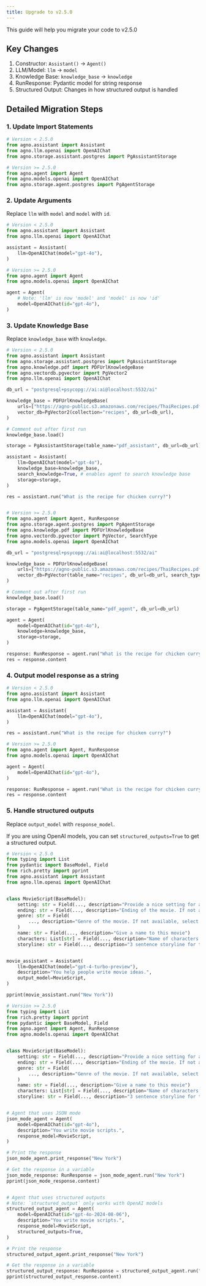 ```yaml
---
title: Upgrade to v2.5.0
---
```


This guide will help you migrate your code to v2.5.0

## Key Changes

1. Constructor: `Assistant()` -> `Agent()`
2. LLM/Model: `llm` -> `model`
3. Knowledge Base: `knowledge_base` -> `knowledge`
4. RunResponse: Pydantic model for string response
5. Structured Output: Changes in how structured output is handled

## Detailed Migration Steps

### 1. Update Import Statements

```python
# Version < 2.5.0
from agno.assistant import Assistant
from agno.llm.openai import OpenAIChat
from agno.storage.assistant.postgres import PgAssistantStorage

# Version >= 2.5.0
from agno.agent import Agent
from agno.models.openai import OpenAIChat
from agno.storage.agent.postgres import PgAgentStorage
```

### 2. Update Arguments

Replace `llm` with `model` and `model` with `id`.

```python
# Version < 2.5.0
from agno.assistant import Assistant
from agno.llm.openai import OpenAIChat

assistant = Assistant(
    llm=OpenAIChat(model="gpt-4o"),
)

# Version >= 2.5.0
from agno.agent import Agent
from agno.models.openai import OpenAIChat

agent = Agent(
    # Note: 'llm' is now 'model' and 'model' is now 'id'
    model=OpenAIChat(id="gpt-4o"),
)
```

### 3. Update Knowledge Base

Replace `knowledge_base` with `knowledge`.

```python
# Version < 2.5.0
from agno.assistant import Assistant
from agno.storage.assistant.postgres import PgAssistantStorage
from agno.knowledge.pdf import PDFUrlKnowledgeBase
from agno.vectordb.pgvector import PgVector2
from agno.llm.openai import OpenAIChat

db_url = "postgresql+psycopg://ai:ai@localhost:5532/ai"

knowledge_base = PDFUrlKnowledgeBase(
    urls=["https://agno-public.s3.amazonaws.com/recipes/ThaiRecipes.pdf"],
    vector_db=PgVector2(collection="recipes", db_url=db_url),
)

# Comment out after first run
knowledge_base.load()

storage = PgAssistantStorage(table_name="pdf_assistant", db_url=db_url)

assistant = Assistant(
    llm=OpenAIChat(model="gpt-4o"),
    knowledge_base=knowledge_base,
    search_knowledge=True, # enables agent to search knowledge base
    storage=storage,
)

res = assistant.run("What is the recipe for chicken curry?")


# Version >= 2.5.0
from agno.agent import Agent, RunResponse
from agno.storage.agent.postgres import PgAgentStorage
from agno.knowledge.pdf import PDFUrlKnowledgeBase
from agno.vectordb.pgvector import PgVector, SearchType
from agno.models.openai import OpenAIChat

db_url = "postgresql+psycopg://ai:ai@localhost:5532/ai"

knowledge_base = PDFUrlKnowledgeBase(
    urls=["https://agno-public.s3.amazonaws.com/recipes/ThaiRecipes.pdf"],
    vector_db=PgVector(table_name="recipes", db_url=db_url, search_type=SearchType.hybrid),
)

# Comment out after first run
knowledge_base.load()

storage = PgAgentStorage(table_name="pdf_agent", db_url=db_url)

agent = Agent(
    model=OpenAIChat(id="gpt-4o"),
    knowledge=knowledge_base,
    storage=storage,
)

response: RunResponse = agent.run("What is the recipe for chicken curry?")
res = response.content
```

### 4. Output model response as a string

```python
# Version < 2.5.0
from agno.assistant import Assistant
from agno.llm.openai import OpenAIChat

assistant = Assistant(
    llm=OpenAIChat(model="gpt-4o"),
)

res = assistant.run("What is the recipe for chicken curry?")

# Version >= 2.5.0
from agno.agent import Agent, RunResponse
from agno.models.openai import OpenAIChat

agent = Agent(
    model=OpenAIChat(id="gpt-4o"),
)

response: RunResponse = agent.run("What is the recipe for chicken curry?")
res = response.content
```

### 5. Handle structured outputs

Replace `output_model` with `response_model`.

If you are using OpenAI models, you can set `structured_outputs=True` to get a structured output.

```python
# Version < 2.5.0
from typing import List
from pydantic import BaseModel, Field
from rich.pretty import pprint
from agno.assistant import Assistant
from agno.llm.openai import OpenAIChat


class MovieScript(BaseModel):
    setting: str = Field(..., description="Provide a nice setting for a blockbuster movie.")
    ending: str = Field(..., description="Ending of the movie. If not available, provide a happy ending.")
    genre: str = Field(
        ..., description="Genre of the movie. If not available, select action, thriller or romantic comedy."
    )
    name: str = Field(..., description="Give a name to this movie")
    characters: List[str] = Field(..., description="Name of characters for this movie.")
    storyline: str = Field(..., description="3 sentence storyline for the movie. Make it exciting!")


movie_assistant = Assistant(
    llm=OpenAIChat(model="gpt-4-turbo-preview"),
    description="You help people write movie ideas.",
    output_model=MovieScript,
)

pprint(movie_assistant.run("New York"))

# Version >= 2.5.0
from typing import List
from rich.pretty import pprint
from pydantic import BaseModel, Field
from agno.agent import Agent, RunResponse
from agno.models.openai import OpenAIChat


class MovieScript(BaseModel):
    setting: str = Field(..., description="Provide a nice setting for a blockbuster movie.")
    ending: str = Field(..., description="Ending of the movie. If not available, provide a happy ending.")
    genre: str = Field(
        ..., description="Genre of the movie. If not available, select action, thriller or romantic comedy."
    )
    name: str = Field(..., description="Give a name to this movie")
    characters: List[str] = Field(..., description="Name of characters for this movie.")
    storyline: str = Field(..., description="3 sentence storyline for the movie. Make it exciting!")


# Agent that uses JSON mode
json_mode_agent = Agent(
    model=OpenAIChat(id="gpt-4o"),
    description="You write movie scripts.",
    response_model=MovieScript,
)

# Print the response
json_mode_agent.print_response("New York")

# Get the response in a variable
json_mode_response: RunResponse = json_mode_agent.run("New York")
pprint(json_mode_response.content)


# Agent that uses structured outputs
# Note: `structured_output` only works with OpenAI models
structured_output_agent = Agent(
    model=OpenAIChat(id="gpt-4o-2024-08-06"),
    description="You write movie scripts.",
    response_model=MovieScript,
    structured_outputs=True,
)

# Print the response
structured_output_agent.print_response("New York")

# Get the response in a variable
structured_output_response: RunResponse = structured_output_agent.run("New York")
pprint(structured_output_response.content)
```

